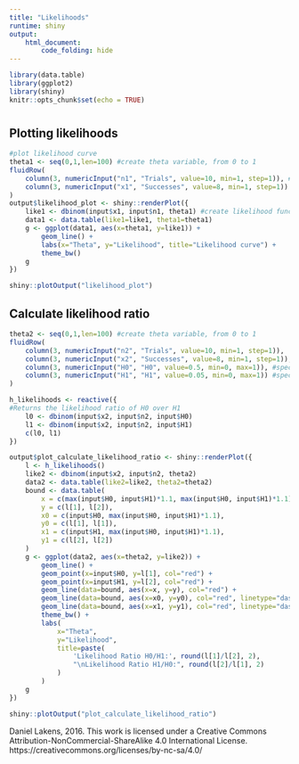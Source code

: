 ```yaml
---
title: "Likelihoods"
runtime: shiny
output: 
    html_document:
        code_folding: hide
---
```


```r
library(data.table)
library(ggplot2)
library(shiny)
knitr::opts_chunk$set(echo = TRUE)
```

# {.tabset}

## Plotting likelihoods

```r
#plot likelihood curve
theta1 <- seq(0,1,len=100) #create theta variable, from 0 to 1
fluidRow(
    column(3, numericInput("n1", "Trials", value=10, min=1, step=1)), #set total trials
    column(3, numericInput("x1", "Successes", value=8, min=1, step=1)) #set successes
)
output$likelihood_plot <- shiny::renderPlot({
    like1 <- dbinom(input$x1, input$n1, theta1) #create likelihood function
    data1 <- data.table(like1=like1, theta1=theta1)
    g <- ggplot(data1, aes(x=theta1, y=like1)) +
        geom_line() +
        labs(x="Theta", y="Likelihood", title="Likelihood curve") +
        theme_bw()
    g
})

shiny::plotOutput("likelihood_plot")
```

## Calculate likelihood ratio

```r
theta2 <- seq(0,1,len=100) #create theta variable, from 0 to 1
fluidRow(
    column(3, numericInput("n2", "Trials", value=10, min=1, step=1)),  #set total trials
    column(3, numericInput("x2", "Successes", value=8, min=1, step=1)), #set successes
    column(3, numericInput("H0", "H0", value=0.5, min=0, max=1)), #specify one hypothesis you want to compare with the likihood ratio
    column(3, numericInput("H1", "H1", value=0.05, min=0, max=1)) #specify another hypothesis you want to compare with the likihood ratio
)

h_likelihoods <- reactive({
#Returns the likelihood ratio of H0 over H1
    l0 <- dbinom(input$x2, input$n2, input$H0)
    l1 <- dbinom(input$x2, input$n2, input$H1)
    c(l0, l1)
})

output$plot_calculate_likelihood_ratio <- shiny::renderPlot({
    l <- h_likelihoods()
    like2 <- dbinom(input$x2, input$n2, theta2)
    data2 <- data.table(like2=like2, theta2=theta2)
    bound <- data.table(
        x = c(max(input$H0, input$H1)*1.1, max(input$H0, input$H1)*1.1),
        y = c(l[1], l[2]),
        x0 = c(input$H0, max(input$H0, input$H1)*1.1),
        y0 = c(l[1], l[1]),
        x1 = c(input$H1, max(input$H0, input$H1)*1.1),
        y1 = c(l[2], l[2])
    )
    g <- ggplot(data2, aes(x=theta2, y=like2)) +
        geom_line() +
        geom_point(x=input$H0, y=l[1], col="red") +
        geom_point(x=input$H1, y=l[2], col="red") +
        geom_line(data=bound, aes(x=x, y=y), col="red") +
        geom_line(data=bound, aes(x=x0, y=y0), col="red", linetype="dashed") +
        geom_line(data=bound, aes(x=x1, y=y1), col="red", linetype="dashed") +
        theme_bw() +
        labs(
            x="Theta",
            y="Likelihood",
            title=paste(
                'Likelihood Ratio H0/H1:', round(l[1]/l[2], 2),
                "\nLikelihood Ratio H1/H0:", round(l[2]/l[1], 2)
            )
        )
    g
})

shiny::plotOutput("plot_calculate_likelihood_ratio")
```


Daniel Lakens, 2016. 
This work is licensed under a Creative Commons Attribution-NonCommercial-ShareAlike 4.0 International License. https://creativecommons.org/licenses/by-nc-sa/4.0/
